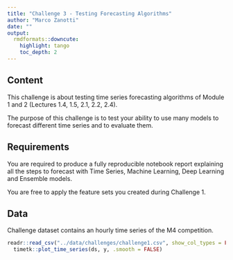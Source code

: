 ```yaml
---
title: "Challenge 3 - Testing Forecasting Algorithms"
author: "Marco Zanotti"
date: ""
output: 
  rmdformats::downcute:
    highlight: tango
    toc_depth: 2
---
```


## Content

This challenge is about testing time series forecasting algorithms of Module 1 and 2 
(Lectures 1.4, 1.5, 2.1, 2.2, 2.4).  

The purpose of this challenge is to test your ability to use many models
to forecast different time series and to evaluate them.  



## Requirements

You are required to produce a fully reproducible notebook report explaining 
all the steps to forecast with Time Series, Machine Learning, Deep Learning and Ensemble models.  

You are free to apply the feature sets you created during Challenge 1.  



## Data

Challenge dataset contains an hourly time series of the M4 competition.

```r
readr::read_csv("../data/challenges/challenge1.csv", show_col_types = FALSE) |> 
  timetk::plot_time_series(ds, y, .smooth = FALSE)
```
